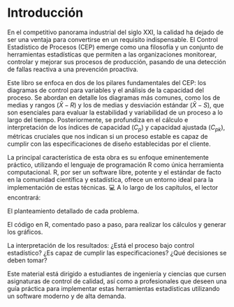 # Introducción

En el competitivo panorama industrial del siglo XXI, la calidad ha dejado de ser una ventaja para convertirse en un requisito indispensable. El Control Estadístico de Procesos (CEP) emerge como una filosofía y un conjunto de herramientas estadísticas que permiten a las organizaciones monitorear, controlar y mejorar sus procesos de producción, pasando de una detección de fallas reactiva a una prevención proactiva.

Este libro se enfoca en dos de los pilares fundamentales del CEP: los diagramas de control para variables y el análisis de la capacidad del proceso. Se abordan en detalle los diagramas más comunes, como los de medias y rangos $(\bar{X}−R)$ y los de medias y desviación estándar $(\bar{X}-S)$, que son esenciales para evaluar la estabilidad y variabilidad de un proceso a lo largo del tiempo. Posteriormente, se profundiza en el cálculo e interpretación de los índices de capacidad $(C_p)$ y capacidad ajustada $(C_{pk})$, métricas cruciales que nos indican si un proceso estable es capaz de cumplir con las especificaciones de diseño establecidas por el cliente.

La principal característica de esta obra es su enfoque eminentemente práctico, utilizando el lenguaje de programación R como única herramienta computacional. R, por ser un software libre, potente y el estándar de facto en la comunidad científica y estadística, ofrece un entorno ideal para la implementación de estas técnicas. 💻 A lo largo de los capítulos, el lector encontrará:

El planteamiento detallado de cada problema.

El código en R, comentado paso a paso, para realizar los cálculos y generar los gráficos.

La interpretación de los resultados: ¿Está el proceso bajo control estadístico? ¿Es capaz de cumplir las especificaciones? ¿Qué decisiones se deben tomar?

Este material está dirigido a estudiantes de ingeniería y ciencias que cursen asignaturas de control de calidad, así como a profesionales que deseen una guía práctica para implementar estas herramientas estadísticas utilizando un software moderno y de alta demanda.
